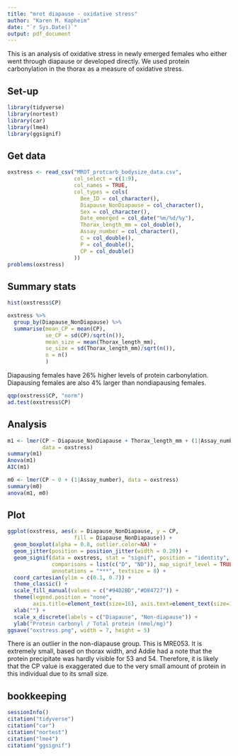 ```yaml
---
title: "mrot diapause - oxidative stress"
author: "Karen M. Kapheim"
date: "`r Sys.Date()`"
output: pdf_document
---
```


This is an analysis of oxidative stress in newly emerged females who either 
went through diapause or developed directly. We used protein carbonylation in 
the thorax as a measure of oxidative stress.

## Set-up

```r
library(tidyverse)
library(nortest)
library(car)
library(lme4)
library(ggsignif)
```

## Get data

```r
oxstress <- read_csv("MROT_protcarb_bodysize_data.csv", 
                     col_select = c(1:9), 
                     col_names = TRUE,
                     col_types = cols(
                       Bee_ID = col_character(),
                       Diapause_NonDiapause = col_character(), 
                       Sex = col_character(), 
                       Date_emerged = col_date("%m/%d/%y"), 
                       Thorax_length_mm = col_double(), 
                       Assay_number = col_character(), 
                       C = col_double(), 
                       P = col_double(), 
                       CP = col_double()
                     ))
problems(oxstress)
```

## Summary stats

```r
hist(oxstress$CP)
```

```r
oxstress %>% 
  group_by(Diapause_NonDiapause) %>% 
  summarise(mean_CP = mean(CP), 
            se_CP = sd(CP)/sqrt(n()), 
            mean_size = mean(Thorax_length_mm), 
            se_size = sd(Thorax_length_mm)/sqrt(n()), 
            n = n()
            )
```

Diapausing females have 26% higher levels of protein carbonylation. 
Diapausing females are also 4% larger than nondiapausing females.

```r
qqp(oxstress$CP, "norm")
ad.test(oxstress$CP)
```


## Analysis

```r
m1 <- lmer(CP ~ Diapause_NonDiapause + Thorax_length_mm + (1|Assay_number), 
           data = oxstress)
summary(m1)
Anova(m1)
AIC(m1)
```

```r
m0 <- lmer(CP ~ 0 + (1|Assay_number), data = oxstress)
summary(m0)
anova(m1, m0)
```

## Plot

```r
ggplot(oxstress, aes(x = Diapause_NonDiapause, y = CP, 
                     fill = Diapause_NonDiapause)) + 
  geom_boxplot(alpha = 0.8, outlier.color=NA) + 
  geom_jitter(position = position_jitter(width = 0.20)) + 
  geom_signif(data = oxstress, stat = "signif", position = "identity", 
              comparisons = list(c("D", "ND")), map_signif_level = TRUE, 
              annotations = "***", textsize = 8) + 
  coord_cartesian(ylim = c(0.1, 0.7)) +
  theme_classic() + 
  scale_fill_manual(values = c("#94D2BD","#D84727")) + 
  theme(legend.position = "none", 
        axis.title=element_text(size=16), axis.text=element_text(size=14)) +
  xlab("") + 
  scale_x_discrete(labels = c("Diapause", "Non-diapause")) + 
  ylab("Protein carbonyl / Total protein (nmol/mg)")
ggsave("oxstress.png", width = 7, height = 5)
```

There is an outlier in the non-diapause group. This is MRE053. 
It is extremely small, based on thorax width, and Addie had a note that the 
protein precipitate was hardly visible for 53 and 54. Therefore, it is likely 
that the CP value is exaggerated due to the very small amount of protein in 
this individual due to its small size.


## bookkeeping

```r
sessionInfo()
citation("tidyverse")
citation("car")
citation("nortest")
citation("lme4")
citation("ggsignif")
```